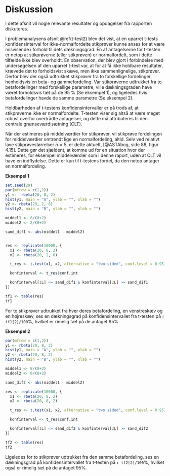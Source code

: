 # Diskussion

I dette afsnit vil nogle relevante resultater og opdagelser fra rapporten diskuteres.

I problemanalysens afsnit \@ref(t-test2) blev det vist, at en uparret t-tests konfidensinterval for ikke-normalfordelte stikprøver kunne anses for at være misvisende i forhold til dets dækningsgrad. En af antagelserne for t-testen er netop at stikprøverne (eller stikprøven) er normalfordelt, som i dette tilfælde ikke blev overholdt. En observation, der blev gjort i forbindelse med undersøgelsen af den uparret t-test var, at for at få ikke holdbare resultater, krævede det to forholdsvist skæve, men ikke sammenlignelige, stikprøver. Derfor blev der også udtrukket stikprøver fra to forskellige fordelinger, henholdsvis en beta- og gammefordeling. Var stikprøverne udtrukket fra to betafordelinger med forskellige parametre, ville dækningsgraden have været forholdsvis tæt på de 95 % (Se eksempel 1), og ligeledes hvis betafordelinger havde de samme parametre (Se eksempel 2). 

Holdbarheden af t-testens konfidensintervaller er på trods af, at stikprøverne ikke er normalfordelte. T-testen viser sig altså at være meget robust overfor overtrådte antagelser, og dette må attributeres til den centrale grænseværdisætning (CLT). 

Når der estimeres på middelværdier for stikprøver, vil stikprøve fordelingen for middelværdier omtrendt lige en normalfordeling, altid. Selv ved relativt lave stikprøvestørrelser $n = 5$, er dette aktuelt, [@ASTAbog, side 88, figur 4.15]. Dette gør det sjældent, at komme ud for en situation hvor der estimeres, for eksempel middelværdier som i denne raport, uden at CLT vil have en indflydelse. Dette er kun til t-testens fordel, da den netop antager en normalfordeling. 

__Eksempel 1__
```r
set.seed(29)
par(mfrow = c(1,2))
y1 <-  rbeta(20, 8, 2)
hist(y1, main = "A", ylab = "", xlab = "")
y2 <- rbeta(20, 2, 8)
hist(y2, main = "B", ylab = "", xlab = "")
```

```r
middel1 <- 8/(8+2)
middel2 <- 2/(8+2)

sand_dif1 <- abs(middel1 - middel2)


res <- replicate(10000, {
  x1 <- rbeta(20, 8, 2)
  x2 <- rbeta(20, 2, 8)

  t_res <- t.test(x1, x2, alternative = "two.sided", conf.level = 0.95)

  konfinterval <- t_res$conf.int

  konfinterval[1L] <= sand_dif1 & konfinterval[2L] >= sand_dif1
})

tf1 <- table(res)
tf1
```

For to stikprøver udtrukket fra hver deres betafordeling, en venstreskæv og en højreskæv, ses en dækningsgrad på konfidensintervallet fra t-testen på ```r tf1[2]/100```$\%$, hvilket er rimelig tæt på de antaget $95\%$.

__Eksempel 2__
```r
par(mfrow = c(1,2))
y1 <- rbeta(20, 8, 2)
hist(y1, main = "A", ylab = "", xlab = "")
y2 <- rbeta(20, 8, 2)
hist(y2, main = "B", ylab = "", xlab = "")
```

```r
middel1 <- 8/(8+2)
middel2 <- 8/(8+2)

sand_dif2 <- abs(middel1 - middel2)

res <- replicate(10000, {
  x1 <- rbeta(20, 8, 2)
  x2 <- rbeta(20, 8, 2)

  t_res <- t.test(x1, x2, alternative = "two.sided", conf.level = 0.95)

  konfinterval <- t_res$conf.int

  konfinterval[1L] <= sand_dif2 & konfinterval[2L] >= sand_dif2
})

tf2 <- table(res)
tf2
```

Ligeledes for to stikprøver udtrukket fra den samme betafordeling, ses en dækningsgrad på konfidensintervallet fra t-testen på ```r tf2[2]/100```$\%$, hvilket også er rimelig tæt på de antaget $95\%$.
